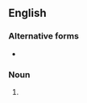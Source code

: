 {{also|non-humans}}

==English==

===Alternative forms===
* {{l|en|non-humans}}

===Noun===
{{head|en|noun plural form}}

# {{plural of|nonhuman|lang=en}}